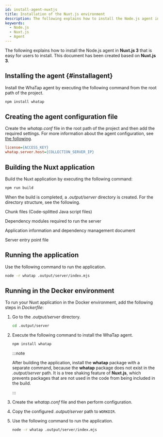 ```yaml
---
id: install-agent-nuxtjs
title: Installation of the Nuxt.js environment
description: The following explains how to install the Node.js agent in **Nuxt.js 3** that is easy for users to install.
keywords:
  - Node.js
  - Nuxt.js
  - Agent
---
```


The following explains how to install the Node.js agent in **Nuxt.js 3** that is easy for users to install. This document has been created based on **Nuxt.js 3**.

<Steps>

## Installing the agent {#installagent}

Install the WhaTap agent by executing the following command from the root path of the project.

```bash title="BASH"
npm install whatap
```

## Creating the agent configuration file

Create the _whatap.conf_ file in the root path of the project and then add the required settings. For more information about the agent configuration, see [the following](set-agent).

```ini title='whatap.conf'
license={ACCESS_KEY}
whatap.server.host={COLLECTION_SERVER_IP}
```

## Building the Nuxt application

Build the Nuxt application by executing the following command:

```bash title="BASH"
npm run build
```

When the build is completed, a _.output/server_ directory is created. For the directory structure, see the following.

<Filetree name=".output/server/" open>

<FiletreeItem name="chunks/" type="folder">Chunk files (Code-splitted Java script files)</FiletreeItem>

<FiletreeItem name="node_modules/" type="folder">Dependency modules required to run the server</FiletreeItem>

<FiletreeItem name="package.json" type="file">Application information and dependency management document</FiletreeItem>

<FiletreeItem name="index.mjs" type="file">Server entry point file</FiletreeItem>

</Filetree>

## Running the application

Use the following command to run the application.

```bash title="BASH"
node -r whatap .output/server/index.mjs
```

</Steps>

## Running in the Decker environment

To run your Nuxt application in the Docker environment, add the following steps in _Dockerfile_:

1. Go to the _.output/server_ directory.

   ```bash title="BASH"
   cd .output/server
   ```

2. Execute the following command to install the WhaTap agent.

   ```bash title="BASH"
   npm install whatap
   ```

   :::note

   After building the application, install the **whatap** package with a separate command, because the **whatap** package does not exist in the _.output/server_ path. It is a tree shaking feature of **Nuxt.js**, which prevents packages that are not used in the code from being included in the build.

   :::

3. Create the _whatap.conf_ file and then perform configuration.

4. Copy the configured _.output/server_ path to `WORKDIR`.

5. Use the following command to run the application.

   ```bash title="BASH"
   node -r whatap .output/server/index.mjs
   ```


<NextSteps />
